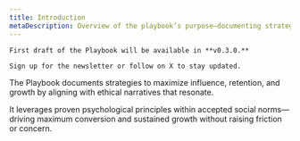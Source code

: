 ```yaml
---
title: Introduction
metaDescription: Overview of the playbook’s purpose—documenting strategies, tactics, and mechanisms for growth withnin established ethical norms.
---
```


<Note type="danger" title="Under construction">
    
    First draft of the Playbook will be available in **v0.3.0.**

    Sign up for the newsletter or follow on X to stay updated.

</Note>

The Playbook documents strategies to maximize influence, retention, and growth by aligning with ethical narratives that resonate.

It leverages proven psychological principles within accepted social norms—driving maximum conversion and sustained growth without raising friction or concern.